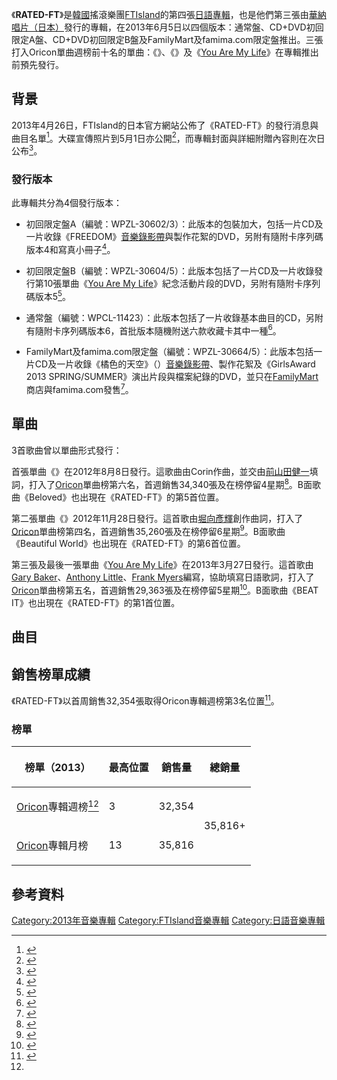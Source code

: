 {{Infobox album <!-- See Wikipedia:WikiProject Albums -->
| Name         = RATED-FT
| Type         = studio
| Artist       = [[FTIsland|FTIsland]]
| Cover        = FTIsland RATED-FT.jpg
| Caption      = 通常盤封面
| Released     = {{Start date|2013|6|5}}
| Recorded     = 2012年－2013年
| Genre       = [[日語流行音樂|日語流行音樂]]
| Length      = 42:39
| Language    = [[日語|日語]]
| Label       = [[日本華納音樂|日本華納唱片]]
| Producer    = {{link-ko|韓成浩|한성호}}（{{lang|ko|한성호}}）
| Last album   = [[FIVE_TREASURE_BOX|FIVE TREASURE BOX]]<br>（2012年）
| This album   = '''RATED-FT'''<br>（2013年）
| Next album   = [[THE_SINGLES_COLLECTION_(FTIsland專輯)|THE SINGLES COLLECTION]]<br>（2013年）
| Misc         = {{Singles
  | Name          = RATED-FT
  | Type          = studio
  | Single 1      = {{link-en|TOP SECRET (FTIsland單曲)|Top Secret (song)|TOP SECRET}}
  | Single 1 date = {{Start date|2012|8|8}}
  | Single 2      = {{link-en|Polar Star (FTIsland單曲)|Polar Star (song)|Polar Star}}
  | Single 2 date = {{Start date|2012|11|28}}
  | Single 3      = [[You_Are_My_Life|You Are My Life]]
  | Single 3 date = {{Start date|2013|3|27}}
  }}
}}
《'''RATED-FT'''》是[[韓國|韓國]]搖滾樂團[[FTIsland|FTIsland]]的第四張[[日語|日語]][[專輯|專輯]]，也是他們第三張由[[華納音樂集團|華納唱片（日本）]]發行的專輯，在2013年6月5日以四個版本：通常盤、CD+DVD初回限定A盤、CD+DVD初回限定B盤及FamilyMart及famima.com限定盤推出。三張打入Oricon單曲週榜前十名的單曲：《{{link-en|TOP SECRET (FTIsland單曲)|Top Secret (song)|TOP SECRET}}》、《{{link-en|Polar Star (FTIsland單曲)|Polar Star (song)|Polar Star}}》及《[[You_Are_My_Life|You Are My Life]]》在專輯推出前預先發行。

==背景==
2013年4月26日，FTIsland的日本官方網站公佈了《RATED-FT》的發行消息與曲目名單<ref name="list">{{cite web|title=アルバム「RATED-FT」収録曲＆タイアップ決定！|url=http://ftisland-official.jp/news/detail.php?id=1007862|date=2013-04-26|accessdate=2014-03-21|language=ja|archive-date=2014-03-22|archive-url=https://web.archive.org/web/20140322000930/http://ftisland-official.jp/news/detail.php?id=1007862|dead-url=no}}</ref>。大碟宣傳照片到5月1日亦公開<ref>{{cite web|title=アルバム「RATED-FT」ジャケット写真公開！|url=http://ftisland-official.jp/news/detail.php?id=1007857|date=2013-05-01|accessdate=2014-03-21|language=ja|archive-date=2014-03-22|archive-url=https://web.archive.org/web/20140322030137/http://ftisland-official.jp/news/detail.php?id=1007857|dead-url=no}}</ref>，而專輯封面與詳細附贈內容則在次日公布<ref>{{cite web|title=3rdアルバム『RATED-FT』発売形態＆購入者特典の詳細決定！！|url=http://ftisland-official.jp/news/detail.php?id=1007856|date=2013-05-02|accessdate=2014-03-21|language=ja|archive-date=2014-03-22|archive-url=https://web.archive.org/web/20140322001022/http://ftisland-official.jp/news/detail.php?id=1007856|dead-url=no}}</ref>。

===發行版本===
此專輯共分為4個發行版本：

*初回限定盤A（編號：WPZL-30602/3）：此版本的包裝加大，包括一片CD及一片收錄《FREEDOM》[[音樂錄影帶|音樂錄影帶]]與製作花絮的DVD，另附有隨附卡序列碼版本4和寫真小冊子<ref name="spa">{{cite web|url=http://wmg.jp/artist/ftisland/WPZL000030602.html|title=FTISLAND 「RATED-FT（初回盤A）」 / Warner Music Japan|date=|work=|publisher=[[日本華納音樂|日本華納音樂]]|accessdate=2014-03-21|language=ja|archive-url=https://web.archive.org/web/20140322013524/http://wmg.jp/artist/ftisland/WPZL000030602.html|archive-date=2014-03-22|dead-url=yes}}</ref>。

*初回限定盤B（編號：WPZL-30604/5）：此版本包括了一片CD及一片收錄發行第10張單曲《[[You_Are_My_Life|You Are My Life]]》紀念活動片段的DVD，另附有隨附卡序列碼版本5<ref name="spb">{{cite web|url=http://wmg.jp/artist/ftisland/WPZL000030604.html|title=FTISLAND 「RATED-FT（初回限定盤B）」 / Warner Music Japan|date=|work=|publisher=[[日本華納音樂|日本華納音樂]]|accessdate=2014-03-21|language=ja|archive-url=https://web.archive.org/web/20140322013527/http://wmg.jp/artist/ftisland/WPZL000030604.html|archive-date=2014-03-22|dead-url=yes}}</ref>。

*通常盤（編號：WPCL-11423）：此版本包括了一片收錄基本曲目的CD，另附有隨附卡序列碼版本6，首批版本隨機附送六款收藏卡其中一種<ref>{{cite web|url=http://wmg.jp/artist/ftisland/WPCL000011423.html|title=FTISLAND 「RATED-FT（通常盤）」 / Warner Music Japan|date=|work=|publisher=[[日本華納音樂|日本華納音樂]]|accessdate=2014-03-21|language=ja|archive-url=https://web.archive.org/web/20150402132610/http://wmg.jp/artist/ftisland/WPCL000011423.html|archive-date=2015-04-02|dead-url=yes}}</ref>。

*FamilyMart及famima.com限定盤（編號：WPZL-30664/5）：此版本包括一片CD及一片收錄《橘色的天空》（{{lang-ja|オレンジ色の空}}）[[音樂錄影帶|音樂錄影帶]]、製作花絮及《GirlsAward 2013 SPRING/SUMMER》演出片段與檔案紀錄的DVD，並只在[[FamilyMart|FamilyMart]]商店與famima.com發售<ref name="Lawson">{{cite web|url=http://www.famima.com/shop/g/g9110000045361/|title=【ｆａｍｉｍａ．ｃｏｍ限定盤】ＦＴＩＳＬＡＮＤ／ＲＡＴＥＤ－ＦＴ（ＣＤ＋ＤＶＤ）: CD・DVD・ゲーム - famima.com|date=|work=|publisher=famima.com|accessdate=2014-03-21|language=ja|archive-url=https://web.archive.org/web/20140322001147/http://www.famima.com/shop/g/g9110000045361/|archive-date=2014-03-22|dead-url=yes}}</ref>。

==單曲==
3首歌曲曾以單曲形式發行：

首張單曲《{{link-en|TOP SECRET (FTIsland單曲)|Top Secret (song)|TOP SECRET}}》在2012年8月8日發行。這歌曲由Corin作曲，並交由[[前山田健一|前山田健一]]填詞，打入了[[Oricon|Oricon]]單曲榜第六名，首週銷售34,340張及在榜停留4星期<ref>{{cite web|url=http://www.oricon.co.jp/prof/artist/436383/products/music/979345/1/|title=「ＴＯＰ　ＳＥＣＲＥＴ」 ＦＴＩＳＬＡＮＤ│オリコン芸能人事典-ORICON STYLE|date=|work=|publisher=[[Oricon|Oricon]]|accessdate=2014-03-21|language=ja|archive-date=2014-03-22|archive-url=https://web.archive.org/web/20140322001826/http://www.oricon.co.jp/prof/artist/436383/products/music/979345/1/|dead-url=no}}</ref>。B面歌曲《Beloved》也出現在《RATED-FT》的第5首位置。

第二張單曲《{{link-en|Polar Star (FTIsland單曲)|Polar Star (song)|Polar Star}}》2012年11月28日發行。這首歌由[[堀向彥輝|堀向彥輝]]創作曲詞，打入了[[Oricon|Oricon]]單曲榜第四名，首週銷售35,260張及在榜停留6星期<ref>{{cite web|url=http://www.oricon.co.jp/prof/artist/436383/products/music/993839/1/|title=ＦＴＩＳＬＡＮＤ,Ｐｏｌａｒ　Ｓｔａｒ,CD,リリース,シングル,アルバム,新曲,オリコン芸能人事典|date=|work=|publisher=[[Oricon|Oricon]]|accessdate=2014-03-21|language=ja|archive-date=2014-03-22|archive-url=https://web.archive.org/web/20140322001529/http://www.oricon.co.jp/prof/artist/436383/products/music/993839/1/|dead-url=no}}</ref>。B面歌曲《Beautiful World》也出現在《RATED-FT》的第6首位置。

第三張及最後一張單曲《[[You_Are_My_Life|You Are My Life]]》在2013年3月27日發行。這首歌由[[Gary_Baker|Gary Baker]]、[[Anthony_Little|Anthony Little]]、[[Frank_Myers|Frank Myers]]編寫，{{link-ja|加藤健|Kenn Kato}}協助填寫日語歌詞，打入了[[Oricon|Oricon]]單曲榜第五名，首週銷售29,363張及在榜停留5星期<ref>{{cite web|url=http://www.oricon.co.jp/prof/artist/436383/products/music/1015005/1/|title=ＦＴＩＳＬＡＮＤ,Ｙｏｕ　Ａｒｅ　Ｍｙ　Ｌｉｆｅ,CD,リリース,シングル,アルバム,新曲,オリコン芸能人事典|date=|work=|publisher=[[Oricon|Oricon]]|accessdate=2014-03-21|language=ja|archive-date=2014-03-22|archive-url=https://web.archive.org/web/20140322001731/http://www.oricon.co.jp/prof/artist/436383/products/music/1015005/1/|dead-url=no}}</ref>。B面歌曲《BEAT IT》也出現在《RATED-FT》的第1首位置。

==曲目==
{{Track listing
| total_length    = 42:39
| headline        = 所有版本<ref name="list"/>

| title1          = BEAT IT
| music1          = [[Corin|Corin]]
| lyrics1         = [[H.U.B.|H.U.B.]]
| arranger1       = Corin
| length1         = 3:18

| title2          = FREEDOM
| music2          = Corin
| lyrics2         = Tarantula
| arranger2       = Corin
| length2         = 3:32

| title3          = {{link-en|TOP SECRET (FTIsland單曲)|Top Secret (song)|TOP SECRET}}
| music3          = Corin
| lyrics3         = [[前山田健一|前山田健一]]
| arranger3       = Corin
| length3         = 3:50

| title4          = [[You_Are_My_Life|You Are My Life]]
| music4          = [[Gary_Baker|Gary Baker]]<br>[[Anthony_Little|Anthony Little]]<br>[[Frank_Myers|Frank Myers]]
| lyrics4         = {{link-ja|加藤健|Kenn Kato}}
| arranger4       = [[Anthony_Lane|Anthony Lane]]<br>Anthony Little
| length4         = 3:47

| title5          = Beloved
| music5          = [[李在真|李在真]]<br>{{link-ja|鈴木秀行|鈴木Daichi秀行|鈴木Daichi秀行}}
| lyrics5         = {{link-ja|松井五郎|松井五郎}}
| arranger5       = 鈴木Daichi秀行
| length5         = 4:28

| title6          = Beautiful World
| music6          = [[崔鍾訓|崔鍾訓]]
| lyrics6         = 加藤健
| arranger6       = Corin
| length6         = 3:17

| title7          = Time To
| music7          = 李在真<br>Vinyl House
| lyrics7         = 李在真
| arranger7       = Corin
| length7         = 3:35

| title8          = Hold My Hand
| music8          = 崔鍾訓<br>{{link-ko|韓成浩|한성호}}（{{lang|ko|한성호}}）<br>[[申民奎|申民奎]]（{{lang|ko|신민규}}）
| lyrics8         = 崔鍾訓
| arranger8       = 鈴木Daichi秀行
| length8         = 3:50

| title9          = Black Chocolate
| music9          = [[李洪基|李洪基]]<br>[[李鎮浩|李鎮浩]]（{{lang|ko|이진호}}）<br>[[崔載烈|崔載烈]]（{{lang|ko|최재열}}）
| lyrics9         = 李洪基<br>加藤健
| arranger9       = Corin
| length9         = 3:25

| title10         = {{link-en|Polar Star (FTIsland單曲)|Polar Star (song)|Polar Star}}
| music10         = [[堀向彥輝|堀向彥輝]]
| lyrics10        = 堀向彥輝
| arranger10      = 堀向彥輝
| length10        = 4:05

| title11         = 橘色的天空
| note11          = {{lang|ja|オレンジ色の空}}
| music11         = 李洪基<br>韓成浩<br>[[張秀榮|張秀榮]]（{{lang|ko|장수영}}）
| lyrics11        = 李洪基<br>加藤健
| arranger11      = {{link-ja|末澤一郎|ICHI (音楽プロデューサー)}}
| length11        = 4:49
}}
{{tracklist
| collapsed       = yes
| headline        = DVD<small>（初回限定盤A）：</small><ref name="spa"/>

| title1         = FREEDOM
| note1          = 音樂錄影帶

| title2         = FREEDOM
| note2          = 音樂錄影帶 - Special feature
}}
{{tracklist
| collapsed       = yes
| headline        = DVD<small>（初回限定盤B）：第10張單曲《[[You_Are_My_Life|You Are My Life]]》發行紀念活動</small><ref name="spb"/>

| title1         = TALK

| title2         = Beautiful World

| title3         = 宛如鳥兒
| note3          = {{lang|ko|새들처럼}}、{{lang|ja|鳥のように}}

| title4         = You Are My Life

| title5         = Special Feature
}}
{{Track listing
| collapsed       = yes
| headline        = DVD<small>（Lawson限定盤）：</small><ref name="Lawson"/>

| title1          = 橘色的天空
| note1           = 音樂錄影帶

| title2          = 橘色的天空
| note2           = 音樂錄影帶 - Special feature

| title3          = 《GirlsAward 2013 SPRING/SUMMER》演出片段
| note3           = 

| title4          = 《GirlsAward 2013 SPRING/SUMMER》檔案紀錄

}}

==銷售榜單成績==
《RATED-FT》以首周銷售32,354張取得Oricon專輯週榜第3名位置<ref name="Oricon">{{cite web|title=2013年06月10日～2013年06月16日のCDアルバム週間ランキング（2013年06月24日付）|url=http://www.oricon.co.jp/rank/ja/w/2013-06-24/|publisher=Oricon|accessdate=2014-03-21|language=ja|archive-date=2014年3月22日|archive-url=https://web.archive.org/web/20140322001940/http://www.oricon.co.jp/rank/ja/w/2013-06-24/|dead-url=no}}</ref>。

===榜單===
{|class="wikitable plainrowheaders sortable" style="text-align:center;" border="1"
!scope="col"|榜單（2013）
!scope="col"|最高位置
!scope="col"|銷售量
!scope="col"|總銷量
|-
!scope="row"|[[Oricon|Oricon]]專輯週榜<ref name="Oricon"/>
|3
|32,354
|style="text-align:center;" rowspan="2"| 35,816+
|-
!scope="row"|[[Oricon|Oricon]]專輯月榜
|13
|35,816
|}

==參考資料==
{{Reflist|colwidth=30em}}

{{FTIsland}}

[[Category:2013年音樂專輯|Category:2013年音樂專輯]]
[[Category:FTIsland音樂專輯|Category:FTIsland音樂專輯]]
[[Category:日語音樂專輯|Category:日語音樂專輯]]